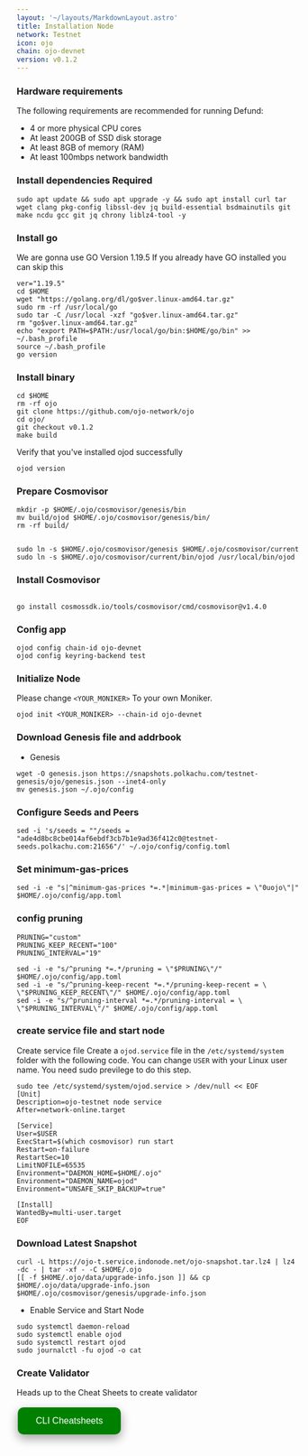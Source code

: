 ```yaml
---
layout: '~/layouts/MarkdownLayout.astro'
title: Installation Node
network: Testnet
icon: ojo
chain: ojo-devnet
version: v0.1.2
---
```


### Hardware requirements

The following requirements are recommended for running Defund:

- 4 or more physical CPU cores
- At least 200GB of SSD disk storage
- At least 8GB of memory (RAM)
- At least 100mbps network bandwidth


### Install dependencies Required

```
sudo apt update && sudo apt upgrade -y && sudo apt install curl tar wget clang pkg-config libssl-dev jq build-essential bsdmainutils git make ncdu gcc git jq chrony liblz4-tool -y
```

### Install go

We are gonna use GO Version 1.19.5
If you already have GO installed you can skip this 

```
ver="1.19.5"
cd $HOME
wget "https://golang.org/dl/go$ver.linux-amd64.tar.gz"
sudo rm -rf /usr/local/go
sudo tar -C /usr/local -xzf "go$ver.linux-amd64.tar.gz"
rm "go$ver.linux-amd64.tar.gz"
echo "export PATH=$PATH:/usr/local/go/bin:$HOME/go/bin" >> ~/.bash_profile
source ~/.bash_profile
go version
```

### Install binary

```
cd $HOME
rm -rf ojo
git clone https://github.com/ojo-network/ojo
cd ojo/
git checkout v0.1.2
make build
```

Verify that you've installed ojod successfully

```
ojod version
```

### Prepare Cosmovisor
```
mkdir -p $HOME/.ojo/cosmovisor/genesis/bin
mv build/ojod $HOME/.ojo/cosmovisor/genesis/bin/
rm -rf build/


sudo ln -s $HOME/.ojo/cosmovisor/genesis $HOME/.ojo/cosmovisor/current
sudo ln -s $HOME/.ojo/cosmovisor/current/bin/ojod /usr/local/bin/ojod
```

### Install Cosmovisor
```

go install cosmossdk.io/tools/cosmovisor/cmd/cosmovisor@v1.4.0
```

### Config app

```
ojod config chain-id ojo-devnet
ojod config keyring-backend test
```

### Initialize Node

Please change `<YOUR_MONIKER>` To your own Moniker.

```
ojod init <YOUR_MONIKER> --chain-id ojo-devnet
```

### Download Genesis file and addrbook

- Genesis

```
wget -O genesis.json https://snapshots.polkachu.com/testnet-genesis/ojo/genesis.json --inet4-only
mv genesis.json ~/.ojo/config
```


### Configure Seeds and Peers

```
sed -i 's/seeds = ""/seeds = "ade4d8bc8cbe014af6ebdf3cb7b1e9ad36f412c0@testnet-seeds.polkachu.com:21656"/' ~/.ojo/config/config.toml
```

### Set minimum-gas-prices

```
sed -i -e "s|^minimum-gas-prices *=.*|minimum-gas-prices = \"0uojo\"|" $HOME/.ojo/config/app.toml
```

### config pruning

```
PRUNING="custom"
PRUNING_KEEP_RECENT="100"
PRUNING_INTERVAL="19"

sed -i -e "s/^pruning *=.*/pruning = \"$PRUNING\"/" $HOME/.ojo/config/app.toml
sed -i -e "s/^pruning-keep-recent *=.*/pruning-keep-recent = \
\"$PRUNING_KEEP_RECENT\"/" $HOME/.ojo/config/app.toml
sed -i -e "s/^pruning-interval *=.*/pruning-interval = \
\"$PRUNING_INTERVAL\"/" $HOME/.ojo/config/app.toml
```


### create service file and start node

Create service file
Create a `ojod.service` file in the `/etc/systemd/system` folder with the following code. 
You can change `USER` with your Linux user name. You need sudo previlege to do this step.

```
sudo tee /etc/systemd/system/ojod.service > /dev/null << EOF
[Unit]
Description=ojo-testnet node service
After=network-online.target

[Service]
User=$USER
ExecStart=$(which cosmovisor) run start
Restart=on-failure
RestartSec=10
LimitNOFILE=65535
Environment="DAEMON_HOME=$HOME/.ojo"
Environment="DAEMON_NAME=ojod"
Environment="UNSAFE_SKIP_BACKUP=true"

[Install]
WantedBy=multi-user.target
EOF
```

### Download Latest Snapshot
```
curl -L https://ojo-t.service.indonode.net/ojo-snapshot.tar.lz4 | lz4 -dc - | tar -xf - -C $HOME/.ojo
[[ -f $HOME/.ojo/data/upgrade-info.json ]] && cp $HOME/.ojo/data/upgrade-info.json $HOME/.ojo/cosmovisor/genesis/upgrade-info.json
```

- Enable Service and Start Node

```
sudo systemctl daemon-reload
sudo systemctl enable ojod
sudo systemctl restart ojod
sudo journalctl -fu ojod -o cat
```
### Create Validator

Heads up to the Cheat Sheets to create validator

<a href="https://service.sychonix.com/testnet/ojo/cheat" target="_blank">
  <button style="background-color: green; border: none; color: white; padding: 15px 32px; text-align: center; text-decoration: none; display: inline-block; font-size: 16px; margin: 4px 2px; cursor: pointer; border-radius: 10px; box-shadow: 0 8px 16px 0 rgba(0,0,0,0.2), 0 6px 20px 0 rgba(0,0,0,0.19);" onmouseover="this.style.boxShadow='0 0 0 4px rgba(0,255,0,0.5)'" onmouseout="this.style.boxShadow='0 8px 16px 0 rgba(0,0,0,0.2), 0 6px 20px 0 rgba(0,0,0,0.19)'">CLI Cheatsheets</button>
</a>

